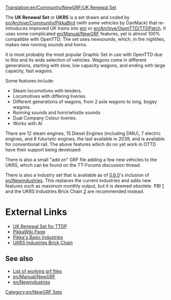 [[Translation:en/Community/NewGRF/UK Renewal Set]]

{{en/Infobox NewGRF|setname= UK Renewal Set
|screenshot= Newgrfexampless.png
|artist= Pikkabird
|coder= Pikkabird
|focus= Trains
|homepage= www.pikkarail.com/ttdp/ukrs/index.htm
|homepagename= UK Renewal Set for TTDP
|copyright= presumably copyrighted
}}
The '''UK Renewal Set''' or '''UKRS''' is a set drawn and coded by [[en/Archive/Community/PikkaBird]] (with some vehicles by DanMack) that re-introduces improved UK trains into [[en/]] or [[en/Archive/OpenTTD/TTDPatch]]. It uses some complicated [[en/Manual/NewGRF]] features, yet is almost 100% compatible with OpenTTD. The set uses newsounds, which, in the nightlies, makes new running sounds and horns.

It is most probably the most popular Graphic Set in use with OpenTTD due to this and its wide selection of vehicles. Wagons come in different generations, starting with slow, low capacity wagons, and ending with large capacity, fast wagons.

Some features include:
*Steam locomotives with tenders.
*Locomotives with differing liveries.
*Different generations of wagons, from 2 axle wagons to long, bogey wagons.
*Running sounds and horn/whistle sounds
*Dual Company Colour liveries.
*Works with AI

There are 12 steam engines, 15 Diesel Engines (including DMU), 7 electric engines, and 8 futuristic engines, the last available in 2039, and is available for conventional rail. The above features which do no yet work in OTTD have their support being developed.

There is also a small "add on" GRF file adding a few new vehicles to the UKRS, which can be found on the TT-Forums discussion thread.

There is also a industry set that is available as of [[en/Archive/OpenTTD/OpenTTD 0.6.0|0.6.0]]'s inclusion of [[en/Newindustries]]. This replaces the current industries and adds new features such as maximum monthly output, but it is deemed obsolete. PBI [http://users.tt-forums.net/pikka/wiki/index.php/Pikka%27s_Basic_Industries] and the UKRS Industries Brick Chain [http://users.tt-forums.net/pikka/wiki/index.php/UKRS_Industries_Brick_Chain] are recommended instead.

= External Links =
*[http://www.pikkarail.com/ttdp/ukrs/ UK Renewal Set for TTDP]
*[http://users.tt-forums.net/pikka/wiki/index.php/UK_Renewal_Set PikkaWiki Page]
*[http://users.tt-forums.net/pikka/wiki/index.php/Pikka%27s_Basic_Industries Pikka's Basic Industries]
*[http://users.tt-forums.net/pikka/wiki/index.php/UKRS_Industries_Brick_Chain UKRS Industries Brick Chain]

== See also ==
*[[en/GRF list|List of working grf files]]
*[[en/Manual/NewGRF]]
*[[en/Newindustries]]

[[Category:en/NewGRF Sets]]